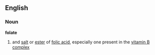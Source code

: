 ==English==
===Noun===
'''folate'''
#{{chemistry}} and [[salt]] or [[ester]] of [[folic acid]], especially one present in the [[vitamin B complex]]